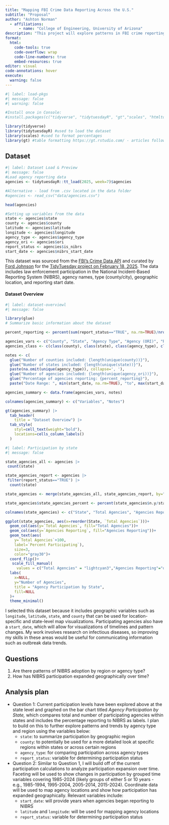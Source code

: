 ```yaml
---
title: "Mapping FBI Crime Data Reporting Across the U.S."
subtitle: "Proposal"
author: "Ashton Norman"
  - affiliations:
      - name: "College of Engineering, University of Arizona"
description: "This project will explore patterns in FBI crime reporting participation using the TidyTuesday dataset on agency participation in the National Incident-Based Reporting System (NIBRS)."
format:
  html:
    code-tools: true
    code-overflow: wrap
    code-line-numbers: true
    embed-resources: true
editor: visual
code-annotations: hover
execute:
  warning: false
---
```


```r
#| label: load-pkgs
#| message: false
#| warning: false

#Install once in Console:
#install.packages(c("tidyverse", "tidytuesdayR", "gt","scales", "htmltools"))

library(tidyverse)
library(tidytuesdayR) #used to load the dataset
library(scales) #used to format percentages 
library(gt) #table formatting https://gt.rstudio.com/ - articles followed for usage
```

## Dataset

```r
#| label: Dataset Load & Preview
#| message: false
#Load agency reporting data
agencies <- tidytuesdayR::tt_load(2025, week=7)$agencies

#Alternative - load from .csv located in the data folder
#agencies <- read_csv("data/agencies.csv") 

head(agencies)

#Setting up variables from the data
state <- agencies$state
county <- agencies$county
latitude <- agencies$latitude
longitude <- agencies$longitude
agency_type <- agencies$agency_type
agency_ori <- agencies$ori
report_status <- agencies$is_nibrs
start_date <- agencies$nibrs_start_date

```

This dataset was sourced from the [FBI's Crime Data API](#0) and curated by [Ford Johnson](#0) for the [TidyTuesday project on February 18, 2025](#0). The data includes law enforcement participation in the National Incident-Based Reporting System (NIBRS), agency names, type (county/city), geographic location, and reporting start date.

#### Dataset Overview

```r

#| label: dataset-overviewl
#| message: false

library(glue)
# Summarize basic information about the dataset

percent_reporting <- percent(sum(report_status=="TRUE", na.rm=TRUE)/nrow(agencies))

agencies_vars <- c("County", "State", "Agency Type", "Agency (ORI)", "Reporting", "Start Date")
agencies_class <- c(class(county), class(state), class(agency_type), class(report_status), class(start_date))

notes <- c(
  glue("Number of counties included: {length(unique(county))}"), 
  glue("Number of states included: {length(unique(state))}"), 
  paste(na.omit(unique(agency_type)), collapse=', '), 
  glue("Number of agencies included: {length(unique(agency_ori))}"),
  glue("Percentage of agencies reporting: {percent_reporting}"),
  paste("Date Range: ", min(start_date, na.rm=TRUE), "to", max(start_date, na.rm=TRUE)))

agencies_summary <- data.frame(agencies_vars, notes)

colnames(agencies_summary) <- c("Variables", "Notes")

gt(agencies_summary) |>
  tab_header(
    title = "Dataset Overview") |>
  tab_style(
    styl=cell_text(weight="bold"),
    locations=cells_column_labels()
  )

```

```r

#| label: Participation by state
#| message: false

state_agencies_all <- agencies |>
 count(state)  

state_agencies_report <- agencies |>
 filter(report_status=="TRUE") |>
  count(state)

state_agencies <- merge(state_agencies_all, state_agencies_report, by="state")

state_agencies$state_agencies_percent <- percent(state_agencies$n.y/state_agencies$n.x, accuracy=1)

colnames(state_agencies) <- c("State", "Total Agencies", "Agencies Reporting", "Percent Participating")

ggplot(state_agencies, aes(x=reorder(State, `Total Agencies`)))+
  geom_col(aes(y=`Total Agencies`, fill="Total Agencies"))+
  geom_col(aes(y=`Agencies Reporting`, fill="Agencies Reporting"))+
  geom_text(aes(
    y=`Total Agencies`+100,
    label=`Percent Participating`),
    size=3,
    color="gray30")+
  coord_flip()+
   scale_fill_manual(
     values = c("Total Agencies" = "lightcyan3","Agencies Reporting"="darkcyan"))+
  labs(
    x=NULL,
    y="Number of Agencies",
    title = "Agency Participation by State",
    fill=NULL
  )+
  theme_minimal()

```

I selected this dataset because it includes geographic variables such as `longitude`, `latitude`, `state`, and `county` that can be used for location-specific and state-level map visualizations. Participating agencies also have a `start_date`, which will allow for visualizations of timelines and pattern changes. My work involves research on infectious diseases, so improving my skills in these areas would be useful for communicating information such as outbreak data trends.

## Questions

1.  Are there patterns of NIBRS adoption by region or agency type?
2.  How has NIBRS participation expanded geographically over time?

## Analysis plan

-   Question 1: Current participation levels have been explored above at the state level and graphed on the bar chart titled *Agency Participation by State,* which compares total and number of participating agencies within states and includes the percentage reporting to NIBRS as labels. I plan to build on this to further explore patterns and trends by agency type and region using the variables below:
    -   `state`: to summarize participation by geographic region
    -   `county`: to potentially be used for a more detailed look at specific regions within states or across certain regions
    -   `agency_type`: for comparing participation across agency types
    -   `report_status`: variable for determining participation status
-   Question 2: Similar to Question 1, I will build off of the current participation calculations to analyze participation expansion over time. Faceting will be used to show changes in participation by grouped time variables covering 1985-2024 (likely groups of either 5 or 10 years - e.g., 1985-1994, 1995-2004, 2005-2014, 2015-2024). Coordinate data will be used to map agency locations and show how participation has expanded geographically. Relevant variables include:
    -   `start_date`: will provide years when agencies began reporting to NIBRS
    -   `latitude` and `longitude`: will be used for mapping agency locations
    -   `report_status`: variable for determining participation status
